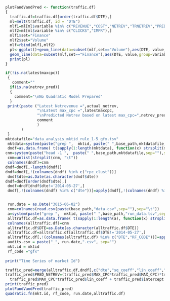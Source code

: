 
```r
plotFandVandPred <- function(traffic.df)
{
  traffic.df=traffic.df[order(traffic.df$DTE),]
  ml=melt(traffic.df, id = "DTE")
  mlf1=ml[ml$variable %in% c("REVENUE","COST","NETREV","TRNETREV","PRED_NETREV"),]
  mlf2=ml[ml$variable %in% c("CLICKS","IMPR"),]
  mlf1$set="Finance"
  mlf2$set="Volume"
  mlf=rbind(mlf1,mlf2)
  pl<-ggplot()+geom_line(data=subset(mlf,set=="Volume"),aes(DTE, value,group=variable,colour=variable))+
  geom_line(data=subset(mlf,set=="Finance"),aes(DTE, value,group=variable,colour=variable))+facet_grid(set ~ .     ,scales="free_y")
  print(pl)
}

if(!is.na(latestmaxcpc))
 {
   comment=""
  if(is.na(netrev_pred))
  {
    comment="\nNo Quadratic Model Prepared"
  }
 print(paste ("Latest Netrevenue =",actual_netrev,
              "\nLatest max_cpc =",latestmaxcpc,
              "\nPredicted Netrev based on latest max_cpc=",netrev_pred,
              comment
              )
       )
 }
mktdatafile="data_analysis_mktid_rule_1-5_gfx.tsv"
 mktdata=system(paste("grep ",  mktid, paste(" ",base_path,mktdatafile,sep=""),sep=""),intern=T,ignore.stderr=T)
 dndf=as.data.frame( t(sapply(1:length(mktdata), function(x) strsplit(mktdata, "\t")[[x]])) ) 
cnm=system(paste("head -1 ",  paste(" ",base_path,mktdatafile,sep=""),sep=""),intern=T,ignore.stderr=T)
 cnm=unlist(strsplit(cnm, "\t"))
 colnames(dndf)=cnm
dndf=dndf[,-length(dndf)]
dndf=dndf[,!(colnames(dndf) %in% c("rpc_clust"))]
 dndf$dte=as.Date(as.character(dndf$dte))
dndf=dndf[order(dndf$dte),]
 dndf=dndf[dndf$dte!='2014-05-27',]
 dndf[,!(colnames(dndf) %in% c("dte"))]=apply(dndf[,!(colnames(dndf) %in% c("dte"))],2,as.numeric)


 run.date = as.Date("3015-06-02")
 cnm=colnames(read.csv(paste(base_path,"data.csv",sep=""),sep="\t"))
 a=system(paste("grep ",  mktid, paste(" ",base_path,"run_data.tsv",sep=""),sep=""),intern=T,ignore.stderr=T)
 alltraffic.df=as.data.frame( t(sapply(1:length(a), function(x) strsplit(a, "\t")[[x]])) ) 
 colnames(alltraffic.df)=cnm
 alltraffic.df$DTE=as.Date(as.character(alltraffic.df$DTE))
 alltraffic.df=alltraffic.df[alltraffic.df$DTE!='2014-05-27',]
 alltraffic.df[,!(colnames(alltraffic.df) %in% c("DTE","RF_CODE"))]=apply(alltraffic.df[,!(colnames(alltraffic.df) %in% c("DTE","RF_CODE"))],2,as.numeric)
 audits.csv = paste("_", run.date,".csv", sep="")
 mkt.id = mktid
 rf_code ="gfx"
 
print("Time Series of market Id")

traffic_pred=merge(alltraffic.df,dndf[,c("dte","sq_coeff","lin_coeff","intercept")],by.y="dte",by.x="DTE")
traffic_pred$PRED_NETREV=(traffic_pred$MAX_CPC*traffic_pred$MAX_CPC)*traffic_pred$sq_coeff + 
  traffic_pred$MAX_CPC*traffic_pred$lin_coeff + traffic_pred$intercept
print(traffic_pred)
plotFandVandPred(traffic_pred)
quadratic.fn(mkt.id, rf_code, run.date,alltraffic.df)
```
